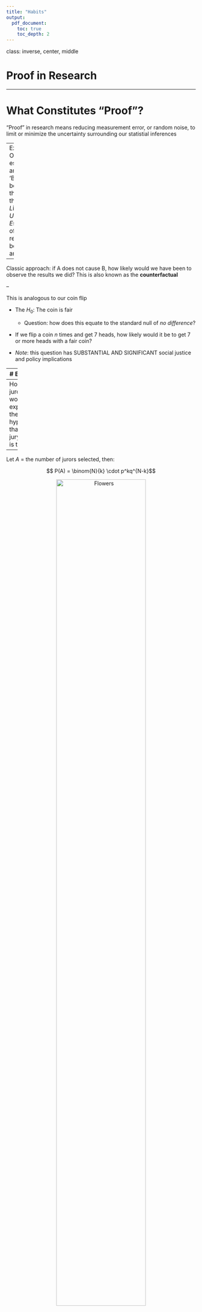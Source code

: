 ```yaml
---
title: "Habits"
output:
  pdf_document:
    toc: true
    toc_depth: 2
---
```


class: inverse, center, middle

# Proof in Research

---

# What Constitutes "Proof"?

"Proof" in research means reducing measurement error, or random noise, to limit or minimize the uncertainty surrounding our statistial inferences

--
Example: Our OLS estimates are called 'BLUE' because they are the *B*est *L*inear *U*nbiased *E*stimates of the relationship betwen $X$ and $Y$

--

Classic approach: if A does not cause B, how likely would we have been to observe the results we did? This is also known as the **counterfactual**

--

This is analogous to our coin flip

- The $H_0$: The coin is fair 
  - Question: how does this equate to the standard null of *no difference*?

- If we flip a coin $n$ times and get 7 heads, how likely would it be to get 7 or more heads with a fair coin?

- *Note*: this question has SUBSTANTIAL AND SIGNIFICANT social justice and policy implications

---
# Example

How can we assess whether jury selection is a random process (i.e., the null hypothesis) in this case?
<figure>
<img src="img/01/curtis_flowers.png" alt="Flowers" title="Proof"  width="70%" height="70%"
     style="position:absolute; ">
</figure> 

---
How many jurors would you expect if the null hypothesis that the jury is fair, is true?

--

Let $A$ = the number of jurors selected, then:

$$ P(A) = \binom{N}{k} \cdot p^kq^{N-k}$$

<figure>
 <center> <img src="img/01/binom_jury.png" alt="Flowers" title="Proof"  width="75%" height="75%"></center>
</figure>   
---
class: inverse, center, middle

# Quantifying Risk and Uncertainty

---

# Review: Categorical Measures of Association
Information on the effect of a potential risk factor or beneficial treatment can be presented in several different ways:
- Relative Risk (RR)
- Odds Ratio (OR)
- Percent decrease or increase in Odds

The way risk information is presented and interpreted can have a profound effect on decision-making processes with implications for policy and treatment outcomes

---
# Review: Categorical Measures of Association

Risk ratios (RR) and odds ratios (OR) are measures of association

Measures of association quantify the potential relationship between “exposure” and “outcome” among two groups.

Recall there are two types of association (+) and (-)

---
# Risk Ratios
$RR$ is the ratio of the prevalence of an outcome for the primary group of interest divided by the prevalence of an outcome in a comparison group, $RR = {P_p \over P_c}$

A $RR$ = 1.0 the risk is the same for both groups, if $RR$ > 1.0 the risk is greater for group in numerator and if $RR$ < 1.0 it indicates decreased risk for group in numerator.
---
# Risk Ratios (Example)
<figure>
 <center> <img src="img/01/hiv_inmates.png" alt="hiv" title="hiv"  width="75%" height="75%"></center>
</figure>  
What is the risk ratio (RR) of developing tuberculosis among inmates in the east wing compared to the west wing?
- Step 1: What percentage of East Wing inmates developed tuberculosis? This is also the ‘risk’: 

--
  - 28/157 = 17.8%

---
# Risk Ratios (Example)
<figure>
 <center> <img src="img/01/hiv_inmates.png" alt="hiv" title="hiv"  width="75%" height="75%"></center>
</figure>  
What is the risk ratio (RR) of developing tuberculosis among inmates in the east wing compared to the west wing?

- Step 2: What percentage of West Wing inmates developed tuberculosis? This is also the ‘risk’: 

--
  - 4/137 = 2.9%
  
---
# Risk Ratios (Example)
<figure>
 <center> <img src="img/01/hiv_inmates.png" alt="hiv" title="hiv"  width="75%" height="75%"></center>
</figure>  
What is the risk ratio (RR) of developing tuberculosis among inmates in the east wing compared to the west wing?

- Step 3: Compute the $RR \rightarrow {17.8 \over 2.9} = 6.1$ 

--
- Step 4: (Harder): Interpret the $RR$

---
# Your Turn
Below is a table describing the number of persons who developed COVID-19 by vaccination status.

What is the relative risk of developing COVID-19 among individuals who have been vaccinated (compared to those who have not?

<figure>
 <center> <img src="img/01/covid_vaccinated.png" alt="hiv" title="hiv"  width="50%" height="50%"></center>
</figure>  

--

What percent of vaccinated persons developed corona?

What percent of unvaccinated persons developed corona?

Compute and interpret the relative risk…

--

The risk of developing COVID-19 among those who are vaccinated by the Pfizer vaccine is .28 times that of those who are not.

---
# Review Odds & Odds Ratios
Recall the odds of an event or outcome, $A$, is defined as

$$Odds(A) = \large {p_A \over {1-p}_A}$$

--

For example, suppose we roll a single (fair) die, compute the odds of rolling a 3:

Let $A$ be the event of rolling a "3", then:

$$P(A) = {1 \over 6}$$

$$1 - P(A) = {5 \over 6}$$

$$Odds(A) =  {\large p_A \over {1-p}_A} = { {\large 1\over 6} \over {\large 5\over 6}} \rightarrow {1:5}$$

--

Interpret: The odds of rolling "3" are 1 in 5

---
# Odds Ratio (Step 1: Conditional Probability)
<figure>
 <center> <img src="img/01/odds_tuber.png" alt="hiv" title="hiv"  width="75%" height="75%"></center>
</figure>  

---
# The Odds Ratio
The Odds Ratio (OR) is ratio of the odds for the outcome for those with risk factor to the odds for the outcome for those without the risk factor

<figure>
 <center> <img src="img/01/odds_def.png" alt="hiv" title="hiv"  width="75%" height="75%"></center>
</figure>  

---
# Example
For the following data, compute the odds ratio of having a 1st preg. before (or at) age 25 (the outcome) among women who have cervical cancer (risk factor) and those who do not 

BE CAREFUL -- Cancer can be a risk factor *OR* an outcome. Here it is a risk factor.

<figure>
 <center> <img src="img/01/age_cervical.png" alt="hiv" title="hiv"  width="50%" height="50%"></center>
</figure>  


---
# Example

Step 1: What is the Pr(Age $\le$ 25|cancer)?

--
$${42 \over 49} = .857$$

Step 2: What is the Pr(Age $\le$ 25|not cancer)?

--
$${203  \over 317} = .640$$

What are the odds(Age $\le$ 25|cancer)?

--

$$5.99$$

What are the odds(Age $\le$ 25|no cancer)? 

--

$$1.78$$

--

What is the odds ratio for Age $\le$ 25 for women and other pregnant persons with cancer compared to Age $\le$ 25 for those without cancer?

$${5.99 \over 1.78} = 3.37$$
---
# Short cut formula

You are probably used to seeing the shortcut formula

The problem with shortcuts is that you do not understand how it was derived

Make sure you can compute the odds 'by hand'

The easy way is to use this formula

$$OR = {a \times d \over b \times c}$$
<figure>
 <center> <img src="img/01/easyodds.png" alt="hiv" title="hiv "width="50%" height="50%"></center>
</figure> 

---
# Making Odds Interpretable
Compute the odds as a percent increase or decrease (this is often the better interpretation because people understand percentages better than they understand odds)

The percent change in the odds is defined as $$|{(OR−1) \times 100}|$$
*Example*: Odds ratio = 1.89 calculate the percent change in the odds
$$|(1 – 1.89)| \times 100 = 89\%$$ 
**Note:** the odds have *increased* why?

*Example*: the odds of a first pregnancy among women aged 25 or younger is [(3.4 - 1) * 100 =] 240% higher among women who had cervical cancer compared to those who have not.

---
class: inverse, center, middle

# Random v Systematic Error

---
# Bias & Measurement Error

Two major types of errors
- Non-differential or random
- Differential or systematic

--

Random error: use of invalid outcome measure that equally misclassifies cases and controls***

Systematic error: use of an invalid measure that misclassifies cases in one direction and controls in another
---

# Random Error v Bias

Chance is caused by random error
- Random error may or may not be able to be accounted for
  - If the random error is due to the sample size, increase the sample
- Random error affects the precision of your statistical estimates, i.e., makes them less precise

--

Bias is caused by systematic error 

Can not be fixed

Bias leads to inaccurate results

---

# Types of Bias
Systematic errors that may or may not be able to be addressed by your research design or analysis

--

Selection Bias 
- Unrepresentative nature of samples or/and the method of participant selection distorts the exposure-outcome relationship from reality

--

Information (Misclassification) Bias
- Collecting information differently between two groups leads to an error

--

Confounding 
- Some other factors (variables) distort  the exposure-outcome relation
- May lead to conclusion errors but if known can be addressed

---
class: inverse, center, middle

# Association & Confounding

---
# Proof, Association & Confounding
Once an association is found, you must ask whether it is real, OR:
- Is the association due to chance?
- Could the association be attributed to bias or measurement error?

---

# Association and Confounding

It is possible for two variables to be associated without having "causation"

There could be some other factor that is responsible for the apparent association

The other factor is called a confounder

Easy example: more babies are born in areas where storks are present

---
# Example

Confounding is of particular concern in observational studies

Grodstein et. al, 1996 conducted a study that found a lower rate of heart disease in postmenopausal persons taking hormone replacement therapy, an intuitive finding to many researchers

The data seems to suggest that the risk of heart disease is much lower for those taking hormone replacement

<figure>
 <center> <img src="img/01/hormone_use.png" alt="hormone" title="hormone"  width="75%" height="75%"></center>
</figure> 

---
# Confounding, Proof, and Bias
Many doctors believed that the study proved that hormone replacement lowered risk of heart disease

--

Many others did not, and worried about the possibility of confounding...

--

Years after the original study was published, the NIH funded a large randomized clinical trial to examine the association
 
- Women were asked to have their treatment decided by a coin flip: hormonal therapy or placebo
- When treatments are randomized, any confounding factors are equally distributed across treatment groups, and hence are less likely to impact conclusions drawn (but [see](https://phhbhp7534.netlify.app/example/bias))

[aside: start thinking about the ethics of such a study]

---
# Redeaux

A study of over 68,000 women followed for about 6 years determined that women who received the hormone therapy were more likely to have heart disease compared to those receiving the placebo.

This clearly contradicts the findings from the earlier, observational study

What factors may explain the differences across studies?***

---
# Confounding
Confounding occurs when the relationship between a given exposure and a specific disease/outcome is distorted (confused) by the influence of a third variable or group of variables (confounders)

By controlling for confounding, we can obtain an unbiased estimate of the causal relationship between exposure and outcome

--

Two ways to deal with confounding

- The study design phase (by randomization, restriction and matching) (later)

--

- During data analysis (by **stratification** and multivariate analysis (later))

---
# Stratification
A statistical technique that allows to control for confounding by creating two or more categories (strata) in which the confounding variable either does not vary or does not vary very much

Two types of adjustments for confounding by stratification: 
- Pooling analysis by the Mantel-Haenszel formula; and 
- Standardization

---
# Preliminary (Stratification)
- The simplest way to control confounding during data analysis
- Preliminary step towards applying the Mantel-Haenszel formula and standardization

**Running example:** A relationship between Down syndrome and maternal age is found. 

But, is birth order *causally* associated with Down syndrome independently of the *confounding effect* of the maternal age?

---
# Stratification for Confounding: The Mantel-Haenszel Formula

1) Does the frequency of Down Syndrome (O = outcome) increase with birth order (E = exposure)?

<center><figure>
  <img src="img/01/order_cases.gif" alt="birth_order" title="birth_order" width="60%" height="60%">
</figure> </center>

From this figure, it appears that as birth order increases, so to does the number of down syndrome cases per 1,000 live births.

--

**Note carefully:** it is NEVER possible to assess statistical significance by eyeballing data. This is because both the number of cases in your analysis and the standard error are both factors in the statistical test.
---
# Stratification for Confounding: The Mantel-Haenszel Formula
2) Is maternal age (C) associated with Down Syndrome (O)?
<center><figure>
  <img src="img/01/cases_age.png" alt="Research" title="Research Steps" width="60%" height="60%">
</figure> </center>

Again, it appears that older women and pregnant persons are at higher risk of having a child with down syndrome.

These differences appear drastic
---

# Stratification for Confounding: The Mantel-Haenszel Formula

Does the frequency of Down syndrome increase according to maternal age for each category of birth order? 
<center>
<figure>
  <img src="img/01/birth_age_cases.png" alt="Research" title="Research Steps" width="50%" height="50%">
</figure> 
</center>

Yes. But in each age category the birth order did not affect the frequency of Down syndrome. 

Thus, the crude association between birth order and Down syndrome is the mere result of the confounding effect of maternal age.

[@tripepi_stratification_2010]
---

# Confounding
<center>
<figure>
  <img src="img/01/confounder.png" alt="Research" title="Research Steps" width="50%" height="50%">
</figure> 
</center>

To be a confounding factor, two conditions must be met:

- The confounding variable must be associated with the exposure (but not a consequence of the exposure)

The confounding variable must be associated with outcome

  - Independently of exposure

The confounding variable cannot be an intermediary step in the causal pathway from the exposure of interest to the outcome of interest.

---
# Apply the rules to the running example

<center>
<figure>
  <img src="img/01/confounder_running_ex.png" alt="Research" title="Research Steps" width="50%" height="50%">
</figure> 
</center>

1. The confounding variable must be associated with the exposure (but not a consequence of the exposure)

- In the running example, maternal age is associated with birth order

2. The confounding variable must be associated with outcome independently of exposure

  - In the running example, maternal age is associated with Down Syndrome cases per 1,000 live births
  
3. The confounding variable cannot be an intermediary step in the causal pathway from the exposure of interest to the outcome of interest.

--

Summary: maternal age is correlated with birth order and a risk factor even if birth order is low. So maternal age is confounder.

**Note:** There was no chart of the relationship between birth order and maternal age, there need not be. It should be obvious that as maternal age increases do does birth order.

---
# Test Your Understanding

Is birth order a confounder in the association between maternal age and Down Syndrome? *Why/Why not*?

--
<center>
<figure>
  <img src="img/01/confounder_running_ex_flipped.png" alt="Research" title="Research Steps" width="50%" height="50%">
</figure> 
</center>

1. The confounding variable must be associated with the exposure (but not a consequence of the exposure)

- In the running example, is birth order associated with maternal age?

2. The confounding variable must be associated with outcome independently of exposure

  - In the running example, is birth order associated with Down Syndrome cases per 1,000 live births *independent* of maternal age?
  
3. Is birth order an **intermediary step** in the causal pathway from the maternal age to Down Syndrome?
---

# Control of Confounding in the Analysis - Stratified
[See example](../example/confounding_stratification.html)

[See example](https://phhbhp7534.netlify.app/example/confounding)

[See example](https://phhbhp7534.netlify.app/example/infant_mortality)
---

# Summary
Comparing the crude and stratum-specific measures of association is a very practical way to determine whether confounding is present and how bad it is

You calculate an overall crude (unadjusted) relative risk (or odds ratio) and compare it to the stratum-specific relative risks (or odds ratios). 

If the stratum-specific measures of association are similar to the crude measure of association, then there is no confounding by that factor, and you can just use the crude measure of association. 

However, if the stratified estimates of association differ from the unadjusted estimate by 10% or more, then there is evidence of confounding.

---
# Note
Stratified analysis works best when there are few strata (only 1 or 2 confounders have to be controlled)

If the number of potential confounders is large, multivariate analysis are applied

Can handle large number of confounders  (covariates) simultaneously 

Based statistical regression models


